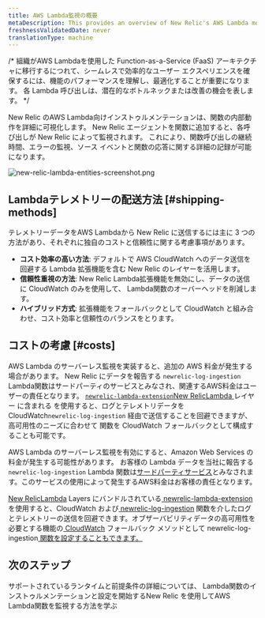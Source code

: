 ```yaml
---
title: AWS Lambda監視の概要
metaDescription: This provides an overview of New Relic's AWS Lambda monitoring and details how to link your accounts.
freshnessValidatedDate: never
translationType: machine
---
```


/\* 組織がAWS Lambdaを使用した Function-as-a-Service (FaaS) アーキテクチャに移行するにつれて、シームレスで効率的なユーザー エクスペリエンスを確保するには、機能のパフォーマンスを理解し、最適化することが重要になります。 各 Lambda 呼び出しは、潜在的なボトルネックまたは改善の機会を表します。 \*/

New Relic のAWS Lambda向けインストゥルメンテーションは、関数の内部動作を詳細に可視化します。 New Relic エージェントを関数に追加すると、各呼び出しが New Relic によって監視されます。 これにより、関数呼び出しの継続時間、エラーの監視、ソース イベントと関数の応答に関する詳細の記録が可能になります。

<img title="new-relic-lambda-entities-screenshot.png" alt="new-relic-lambda-entities-screenshot.png" src="/images/lambda_overview.webp" />

## Lambdaテレメトリーの配送方法 [#shipping-methods]

テレメトリーデータをAWS Lambdaから New Relic に送信するには主に 3 つの方法があり、それぞれに独自のコストと信頼性に関する考慮事項があります。

* **コスト効率の高い方法**: デフォルトで AWS CloudWatch へのデータ送信を回避する Lambda 拡張機能を含む New Relic のレイヤーを活用します。
* **信頼性重視の方法**: New Relic Lambda拡張機能を無効にし、データの送信に CloudWatch のみを使用して、 Lambda関数のオーバーヘッドを削減します。
* **ハイブリッド方式**: 拡張機能をフォールバックとして CloudWatch と組み合わせ、コスト効率と信頼性のバランスをとります。

## コストの考慮 [#costs]

AWS Lambda のサーバーレス監視を実装すると、追加の AWS 料金が発生する場合があります。 New Relic にデータを報告する `newrelic-log-ingestion` Lambda関数はサードパーティのサービスとみなされ、関連するAWS料金はユーザーの責任となります。 [`newrelic-lambda-extension`](https://github.com/newrelic/newrelic-lambda-extension)[New RelicLambda ](https://github.com/newrelic/newrelic-lambda-layers)レイヤー に含まれる を使用すると、ログとテレメトリデータを CloudWatch`newrelic-log-ingestion` 経由で送信することを回避できますが、高可用性のニーズに合わせて 関数を CloudWatch フォールバックとして構成することも可能です。

AWS Lambda のサーバーレス監視を有効にすると、Amazon Web Services の料金が発生する可能性があります。 お客様の Lambda データを当社に報告する `newrelic-log-ingestion` Lambda 関数は[サードパーティサービス](/docs/licenses/license-information/acceptable-use-policy/acceptable-use-policy)とみなされます。このサービスの使用によって発生するAWS料金はお客様の責任となります。

[New RelicLambda](https://github.com/newrelic/newrelic-lambda-layers) Layers にバンドルされている[ newrelic-lambda-extension](https://github.com/newrelic/newrelic-lambda-extension) を使用すると、CloudWatch および[ newrelic-log-ingestion](https://github.com/newrelic/aws-log-ingestion) 関数を介したログとテレメトリーの送信を回避できます。オブザーバビリティデータの高可用性を必要とする機能の[ CloudWatch](/docs/serverless-function-monitoring/aws-lambda-monitoring/instrument-lambda-function/cloud-watch-fallback/) フォールバック メソッドとして newrelic-log-ingestion[ 関数を設定することもできます。](https://github.com/newrelic/aws-log-ingestion)

## 次のステップ

<DocTiles>
  <DocTile title="Compatibility and requirement" path="/docs/serverless-function-monitoring/aws-lambda-monitoring/instrument-lambda-function/compatibility-requirement-lambda-monitoring">サポートされているランタイムと前提条件の詳細については、</DocTile> <DocTile title="Install and configure Lambda monitoring" path="/docs/serverless-function-monitoring/aws-lambda-monitoring/instrument-lambda-function/configure-serverless-aws-monitoring">Lambda関数のインストゥルメンテーションと設定を開始する</DocTile><DocTile title="Data and UI" path="/docs/serverless-function-monitoring/aws-lambda-monitoring/ui-data/understand-lambda-monitoring-ui/">New Relic を使用してAWS Lambda関数を監視する方法を学ぶ</DocTile>
</DocTiles>